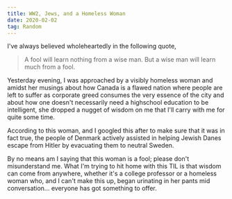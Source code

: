 ```yaml
---
title: WW2, Jews, and a Homeless Woman
date: 2020-02-02
tag: Random
---
```


I've always believed wholeheartedly in the following quote,

<BlockQuote>
  A fool will learn nothing from a wise man. But a wise man will learn much from
  a fool.
</BlockQuote>

Yesterday evening, I was approached by a visibly homeless woman and amidst her musings about how Canada is a flawed
nation where people are left to suffer as corporate greed consumes the very essence of the city and
about how one doesn't necessarily need a highschool education to be intelligent, she dropped a nugget of wisdom on me
that I'll carry with me for quite some time.

According to this woman, and I googled this after to make sure that it was in fact
true, the people of Denmark actively assisted in helping Jewish Danes <TextLink href="https://en.m.wikipedia.org/wiki/Rescue_of_the_Danish_Jews">
escape from Hitler by evacuating them to neutral Sweden.</TextLink>

By no means am I saying that this woman is a fool; please don't misunderstand me. What I'm trying to hit home
with this TIL is that wisdom can come from anywhere, whether it's a college professor or a homeless woman who,
and I can't make this up, began urinating in her pants mid conversation... everyone has got something to offer.
